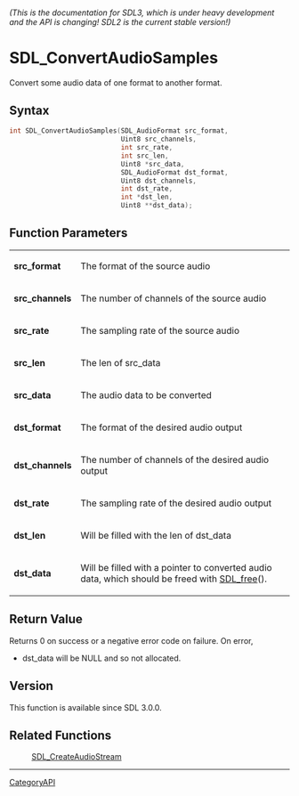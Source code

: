 ====== (This is the documentation for SDL3, which is under heavy development and the API is changing! SDL2 is the current stable version!) ======
= SDL_ConvertAudioSamples =

Convert some audio data of one format to another format.

== Syntax ==

<syntaxhighlight lang='c'>
int SDL_ConvertAudioSamples(SDL_AudioFormat src_format,
                            Uint8 src_channels,
                            int src_rate,
                            int src_len,
                            Uint8 *src_data,
                            SDL_AudioFormat dst_format,
                            Uint8 dst_channels,
                            int dst_rate,
                            int *dst_len,
                            Uint8 **dst_data);
</syntaxhighlight>

== Function Parameters ==

{|
|'''src_format'''
|The format of the source audio
|-
|'''src_channels'''
|The number of channels of the source audio
|-
|'''src_rate'''
|The sampling rate of the source audio
|-
|'''src_len'''
|The len of src_data
|-
|'''src_data'''
|The audio data to be converted
|-
|'''dst_format'''
|The format of the desired audio output
|-
|'''dst_channels'''
|The number of channels of the desired audio output
|-
|'''dst_rate'''
|The sampling rate of the desired audio output
|-
|'''dst_len'''
|Will be filled with the len of dst_data
|-
|'''dst_data'''
|Will be filled with a pointer to converted audio data, which should be freed with [[SDL_free]]().
|}

== Return Value ==

Returns 0 on success or a negative error code on failure. On error,
*dst_data will be NULL and so not allocated.

== Version ==

This function is available since SDL 3.0.0.

== Related Functions ==

:[[SDL_CreateAudioStream]]

----
[[CategoryAPI]]


